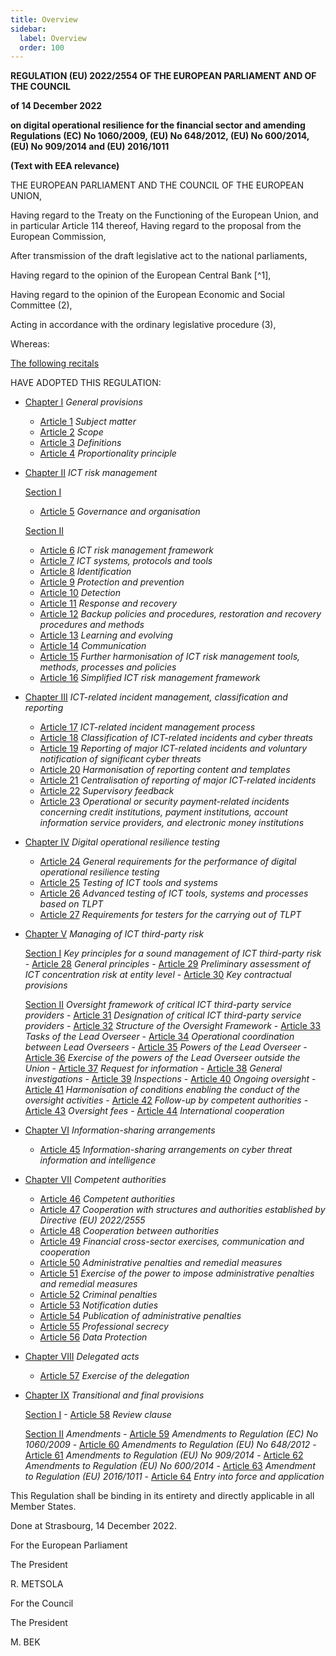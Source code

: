 ```yaml
---
title: Overview
sidebar:
  label: Overview
  order: 100
---
```


**REGULATION (EU) 2022/2554 OF THE EUROPEAN PARLIAMENT AND OF THE COUNCIL**  

**of 14 December 2022** 

**on digital operational resilience for the financial sector and amending Regulations (EC)  No 1060/2009, (EU) No 648/2012, (EU) No 600/2014, (EU) No 909/2014 and (EU) 2016/1011**  

**(Text with EEA relevance)**  

THE EUROPEAN PARLIAMENT AND THE COUNCIL OF THE EUROPEAN UNION, 

Having regard to the Treaty on the Functioning of the European Union, and in particular Article 114 thereof, Having regard to the proposal from the European Commission, 

After transmission of the draft legislative act to the national parliaments, 

Having regard to the opinion of the European Central Bank [^1], 

Having regard to the opinion of the European Economic and Social Committee (2), 

Acting in accordance with the ordinary legislative procedure (3), 

Whereas: 

[The following recitals](../recitals)

HAVE ADOPTED THIS REGULATION:

<nav class="reg-overview-toc">

- [Chapter I](#) *General provisions*
  - [Article 1](#) *Subject matter*
  - [Article 2](#) *Scope*
  - [Article 3](#) *Definitions*
  - [Article 4](#) *Proportionality principle*

- [Chapter II](#) *ICT risk management*

  [Section I](#)
  - [Article 5](#) *Governance and organisation*

  [Section II](#)
  - [Article 6](#) *ICT risk management framework*
  - [Article 7](#) *ICT systems, protocols and tools*
  - [Article 8](#) *Identification*
  - [Article 9](#) *Protection and prevention*
  - [Article 10](#) *Detection*
  - [Article 11](#) *Response and recovery*
  - [Article 12](#) *Backup policies and procedures, restoration and recovery procedures and methods*
  - [Article 13](#) *Learning and evolving*
  - [Article 14](#) *Communication*
  - [Article 15](#) *Further harmonisation of ICT risk management tools, methods, processes and policies*
  - [Article 16](#) *Simplified ICT risk management framework*

- [Chapter III](#) *ICT-related incident management, classification and reporting*
  - [Article 17](#) *ICT-related incident management process*
  - [Article 18](#) *Classification of ICT-related incidents and cyber threats*
  - [Article 19](#) *Reporting of major ICT-related incidents and voluntary notification of significant cyber threats*
  - [Article 20](#) *Harmonisation of reporting content and templates*
  - [Article 21](#) *Centralisation of reporting of major ICT-related incidents*
  - [Article 22](#) *Supervisory feedback*
  - [Article 23](#) *Operational or security payment-related incidents concerning credit institutions, payment institutions, account information service providers, and electronic money institutions*

- [Chapter IV](#) *Digital operational resilience testing*
  - [Article 24](#) *General requirements for the performance of digital operational resilience testing*
  - [Article 25](#) *Testing of ICT tools and systems*
  - [Article 26](#) *Advanced testing of ICT tools, systems and processes based on TLPT*
  - [Article 27](#) *Requirements for testers for the carrying out of TLPT*

- [Chapter V](#) *Managing of ICT third-party risk*

    [Section I](#) *Key principles for a sound management of ICT third-party risk*
      - [Article 28](#) *General principles*
      - [Article 29](#) *Preliminary assessment of ICT concentration risk at entity level*
      - [Article 30](#) *Key contractual provisions*

    [Section II](#) *Oversight framework of critical ICT third-party service providers*
      - [Article 31](#) *Designation of critical ICT third-party service providers*
      - [Article 32](#) *Structure of the Oversight Framework*
      - [Article 33](#) *Tasks of the Lead Overseer*
      - [Article 34](#) *Operational coordination between Lead Overseers*
      - [Article 35](#) *Powers of the Lead Overseer*
      - [Article 36](#) *Exercise of the powers of the Lead Overseer outside the Union*
      - [Article 37](#) *Request for information*
      - [Article 38](#) *General investigations*
      - [Article 39](#) *Inspections*
      - [Article 40](#) *Ongoing oversight*
      - [Article 41](#) *Harmonisation of conditions enabling the conduct of the oversight activities*
      - [Article 42](#) *Follow-up by competent authorities*
      - [Article 43](#) *Oversight fees*
      - [Article 44](#) *International cooperation*

- [Chapter VI](#) *Information-sharing arrangements*
  - [Article 45](#) *Information-sharing arrangements on cyber threat information and intelligence*

- [Chapter VII](#) *Competent authorities*
  - [Article 46](#) *Competent authorities*
  - [Article 47](#) *Cooperation with structures and authorities established by Directive (EU) 2022/2555*
  - [Article 48](#) *Cooperation between authorities*
  - [Article 49](#) *Financial cross-sector exercises, communication and cooperation*
  - [Article 50](#) *Administrative penalties and remedial measures*
  - [Article 51](#) *Exercise of the power to impose administrative penalties and remedial measures*
  - [Article 52](#) *Criminal penalties*
  - [Article 53](#) *Notification duties*
  - [Article 54](#) *Publication of administrative penalties*
  - [Article 55](#) *Professional secrecy*
  - [Article 56](#) *Data Protection*

- [Chapter VIII](#) *Delegated acts*
  - [Article 57](#) *Exercise of the delegation*

- [Chapter IX](#) *Transitional and final provisions*

    [Section I](#)
      - [Article 58](#) *Review clause*

    [Section II](#) *Amendments*
      - [Article 59](#) *Amendments to Regulation (EC) No 1060/2009*
      - [Article 60](#) *Amendments to Regulation (EU) No 648/2012*
      - [Article 61](#) *Amendments to Regulation (EU) No 909/2014*
      - [Article 62](#) *Amendments to Regulation (EU) No 600/2014*
      - [Article 63](#) *Amendment to Regulation (EU) 2016/1011*
      - [Article 64](#) *Entry into force and application*

</nav>

This Regulation shall be binding in its entirety and directly applicable in all Member States.

Done at Strasbourg, 14 December 2022.

For the European Parliament

The President

R. METSOLA

For the Council

The President

M. BEK

